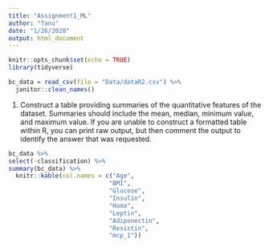 ```yaml
---
title: "Assignment1_ML"
author: "Tanu"
date: "1/26/2020"
output: html_document
---
```


```r
knitr::opts_chunk$set(echo = TRUE)
library(tidyverse)
```

```r
bc_data = read_csv(file = "Data/dataR2.csv") %>% 
  janitor::clean_names()
```
1. Construct a table providing summaries of the quantitative features of the dataset.
Summaries should include the mean, median, minimum value, and maximum value. If
you are unable to construct a formatted table within R, you can print raw output, but
then comment the output to identify the answer that was requested.

```r
bc_data %>% 
select(-classification) %>%   
summary(bc_data) %>% 
  knitr::kable(col.names = c("Age",
                            "BMI",
                            "Glucose",
                            "Insulin",
                            "Homa",
                            "Leptin",
                            "Adiponectin",
                            "Resistin",
                            "mcp_1"))
```

